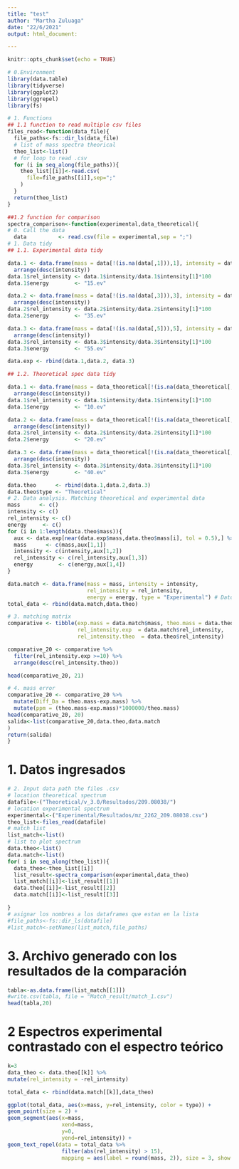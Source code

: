 ---
title: "test"
author: "Martha Zuluaga"
date: "22/6/2021"
output: html_document:

---

```{r setup, include=FALSE}
knitr::opts_chunk$set(echo = TRUE)
```
```{r,include=FALSE}
# 0.Environment
library(data.table)
library(tidyverse)
library(ggplot2)
library(ggrepel)
library(fs)
```
```{r,include=FALSE}
# 1. Functions
## 1.1 function to read multiple csv files
files_read<-function(data_file){
  file_paths<-fs::dir_ls(data_file)
  # list of mass spectra theorical
  theo_list<-list() 
  # for loop to read .csv
  for (i in seq_along(file_paths)){
    theo_list[[i]]<-read.csv(
      file=file_paths[[i]],sep=";"
    )
  }
  return(theo_list)
}

```
```{r ,include=FALSE}
##1.2 function for comparison
spectra_comparison<-function(experimental,data_theoretical){
# 0. Call the data
  data          <- read.csv(file = experimental,sep = ";")
# 1. Data tidy
## 1.1. Experimental data tidy

data.1 <- data.frame(mass = data[!(is.na(data[,1])),1], intensity = data[!(is.na(data[,1])),2]) %>%
  arrange(desc(intensity)) 
data.1$rel_intensity <- data.1$intensity/data.1$intensity[1]*100
data.1$energy        <- "15.ev"

data.2 <- data.frame(mass = data[!(is.na(data[,3])),3], intensity = data[!(is.na(data[,3])),4]) %>%
  arrange(desc(intensity)) 
data.2$rel_intensity <- data.2$intensity/data.2$intensity[1]*100  
data.2$energy        <- "35.ev"

data.3 <- data.frame(mass = data[!(is.na(data[,5])),5], intensity = data[!(is.na(data[,5])),6]) %>%
  arrange(desc(intensity)) 
data.3$rel_intensity <- data.3$intensity/data.3$intensity[1]*100  
data.3$energy        <- "55.ev"

data.exp <- rbind(data.1,data.2, data.3)

## 1.2. Theoretical spec data tidy

data.1 <- data.frame(mass = data_theoretical[!(is.na(data_theoretical[,1])),1], intensity = data_theoretical[!(is.na(data_theoretical[,1])),2]) %>%
  arrange(desc(intensity)) 
data.1$rel_intensity <- data.1$intensity/data.1$intensity[1]*100
data.1$energy        <- "10.ev"

data.2 <- data.frame(mass = data_theoretical[!(is.na(data_theoretical[,3])),3], intensity = data_theoretical[!(is.na(data_theoretical[,3])),4]) %>%
  arrange(desc(intensity)) 
data.2$rel_intensity <- data.2$intensity/data.2$intensity[1]*100  
data.2$energy        <- "20.ev"

data.3 <- data.frame(mass = data_theoretical[!(is.na(data_theoretical[,5])),5], intensity = data_theoretical[!(is.na(data_theoretical[,5])),6]) %>%
  arrange(desc(intensity)) 
data.3$rel_intensity <- data.3$intensity/data.3$intensity[1]*100  
data.3$energy        <- "40.ev"

data.theo      <- rbind(data.1,data.2,data.3)
data.theo$type <- "Theoretical"
# 2. Data analysis. Matching theoretical and experimental data
mass      <- c()
intensity <- c()
rel_intensity <- c()
energy     <- c()
for (i in 1:length(data.theo$mass)){
  aux <- data.exp[near(data.exp$mass,data.theo$mass[i], tol = 0.5),] %>% arrange(desc(rel_intensity))
  mass      <- c(mass,aux[1,1])
  intensity <- c(intensity,aux[1,2])
  rel_intensity <- c(rel_intensity,aux[1,3])
  energy        <- c(energy,aux[1,4])
}

data.match <- data.frame(mass = mass, intensity = intensity, 
                         rel_intensity = rel_intensity,
                         energy = energy, type = "Experimental") # Datos emparejados con los teoricos 
total_data <- rbind(data.match,data.theo)

# 3. matching matrix
comparative <- tibble(exp.mass = data.match$mass, theo.mass = data.theo$mass,
                      rel_intensity.exp  = data.match$rel_intensity,
                      rel_intensity.theo  = data.theo$rel_intensity)

comparative_20 <- comparative %>% 
  filter(rel_intensity.exp >=10) %>% 
  arrange(desc(rel_intensity.theo))

head(comparative_20, 21)

# 4. mass error
comparative_20 <- comparative_20 %>% 
  mutate(Diff_Da = theo.mass-exp.mass) %>% 
  mutate(ppm = (theo.mass-exp.mass)*1000000/theo.mass)
head(comparative_20, 20)
salida<-list(comparative_20,data.theo,data.match
)
return(salida)
}
```
# 1. Datos ingresados
```{r,include=FALSE}
# 2. Input data path the files .csv
# location theoretical spectrum 
datafile<-("Theoretical/v_3.0/Resultados/209.08038/")
# location experimental spectrum 
experimental<-("Experimental/Resultados/mz_2262_209.08038.csv")
theo_list<-files_read(datafile)
# match list
list_match<-list()
# list to plot spectrum
data.theo<-list()
data.match<-list()
for( i in seq_along(theo_list)){
  data_theo<-theo_list[[i]]  
  list_result<-spectra_comparison(experimental,data_theo)
  list_match[[i]]<-list_result[[1]]
  data.theo[[i]]<-list_result[[2]]
  data.match[[i]]<-list_result[[3]]

}
# asignar los nombres a los dataframes que estan en la lista
#file_paths<-fs::dir_ls(datafile)
#list_match<-setNames(list_match,file_paths)
```
# 3. Archivo generado con los resultados de la comparación
```{r,include=FALSE}
tabla<-as.data.frame(list_match[[1]])
#write.csv(tabla, file = "Match_result/match_1.csv")
head(tabla,20)
```

# 2 Espectros experimental contrastado con el espectro teórico
```{r message=FALSE,warning=FALSE}
k=3
data_theo <- data.theo[[k]] %>% 
mutate(rel_intensity = -rel_intensity)

total_data <- rbind(data.match[[k]],data_theo)

ggplot(total_data, aes(x=mass, y=rel_intensity, color = type)) + 
geom_point(size = 2) +
geom_segment(aes(x=mass, 
                 xend=mass, 
                 y=0, 
                 yend=rel_intensity)) +
geom_text_repel(data = total_data %>% 
                 filter(abs(rel_intensity) > 15),
                 mapping = aes(label = round(mass, 2)), size = 3, show.legend = F)
```


